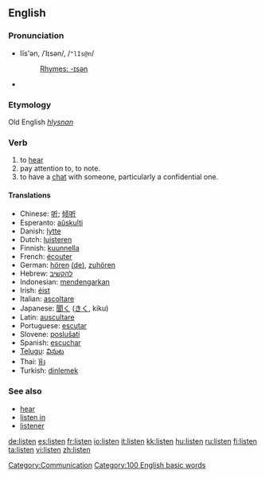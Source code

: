 {{COW}}
==English==

===Pronunciation===
*lĭs'ən, /ˈlɪsən/, /<tt>"lIs@n</tt>/
*:[[Rhymes:English:-ɪsən|Rhymes: -ɪsən]]
*{{audio|en-us-listen.ogg|Audio (US)}}
===Etymology===
Old English ''[[hlysnan]]''

=== Verb ===
{{en-verb}}
# to [[hear]]
# pay attention to, to note.
# to have a [[chat]] with someone, particularly a confidential one.

==== Translations ====
{{COW trans}}
*Chinese: [[听]]; [[倾听]]
*Esperanto: [[aŭskulti]]
*Danish: [[lytte]]
*Dutch: [[luisteren]]
*Finnish: [[kuunnella]]
*French: [[écouter]]
*German: [[hören]] [[:de:hören|(de)]], [[zuhören]]
*Hebrew: [[להקשיב]]
*Indonesian: [[dengar|mendengarkan]]
*Irish: [[éist]]
*Italian: [[ascoltare]]
*Japanese: [[聞く]] ([[きく]], kiku)
*Latin: [[auscultare]]
*Portuguese: [[escutar]]
*Slovene: [[poslušati]]
*Spanish: [[escuchar]]
*[[Telugu]]: [[వినుట]]
*Thai: [[ฟัง]]
*Turkish: [[dinlemek]]

===See also===
*[[hear]]
*[[listen in]]
*[[listener]]

[[Category:Communication]]
[[Category:100 English basic words]]

[[de:listen]]
[[es:listen]]
[[fr:listen]]
[[io:listen]]
[[it:listen]]
[[kk:listen]]
[[hu:listen]]
[[ru:listen]]
[[fi:listen]]
[[ta:listen]]
[[vi:listen]]
[[zh:listen]]